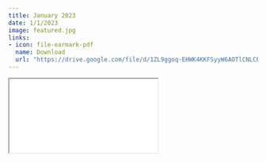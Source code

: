 ```yaml
---
title: January 2023
date: 1/1/2023
image: featured.jpg 
links:
- icon: file-earmark-pdf
  name: Download
  url: "https://drive.google.com/file/d/1ZL9ggoq-EHWK4KKFSyyW6AOTlCNLCPuz/view?usp=drive_link"
---
```



```{=html}
<iframe class="news ar4x3" src="jan2023.Rhtml" title="January Newsletter"></iframe>
```